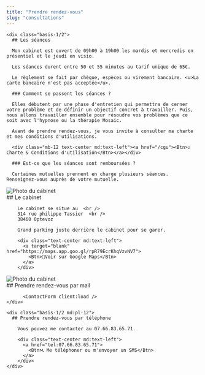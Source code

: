 ```yaml
---
title: "Prendre rendez-vous"
slug: "consultations"
---
```



<section>
  <div class="md:flex ">

    <div class="basis-1/2">
      ## Les séances

      Mon cabinet est ouvert de 09h00 à 19h00 les mardis et mercredis en présentiel et le jeudi en visio.

      Les séances durent entre 50 et 55 minutes au tarif unique de 65€.

      Le règlement se fait par chèque, espèces ou virement bancaire. <u>La carte bancaire n'est pas acceptée</u>.

      ### Comment se passent les séances ?

      Elles débutent par une phase d'entretien qui permettra de cerner votre problème et de définir un objectif concret à travailler. Puis, nous allons travailler ensemble pour résoudre vos problèmes que ce soit avec l'hypnose ou la thérapie Mosaic.

      Avant de prendre rendez-vous, je vous invite à consulter ma charte et mes conditions d'utilisations.

      <div class="mb-12 text-center md:text-left"><a href="/cgu"><Btn>☑️ Charte & Conditions d'utilisation</Btn></a></div>

      ### Est-ce que les séances sont remboursées ?

      Certaines mutuelles prennent en charge plusieurs séances. Renseignez-vous auprès de votre mutuelle.

  </div>

  <div class="basis-1/2 pt-10 md:pr-4">
      <Image class="object-cover w-full rounded-lg" src={cabinet} format="webp" alt="Photo du cabinet" />
    </div>
  </div>
</section>

<section>
<div class="md:flex md:flex-row-reverse">

  <div class=" basis-1/2">
        ## Le cabinet

        Le cabinet se situe au  <br />
        314 rue philippe Tassier  <br />
        38460 Optevoz

        Grand parking juste derrière le cabinet pour se garer.

        <div class="text-center md:text-left">
          <a target="blank" href="https://maps.app.goo.gl/rpR79EcrKhqVzvNV7">
            <Btn>📍Voir sur Google Maps</Btn>
          </a>
        </div>

  </div>

  <div class="basis-1/2 pt-10 md:pr-4">
    <Image class="object-cover w-full rounded-lg" src={entreecab} format="webp" alt="Photo du cabinet" />
  </div>
</div>

</section>

<section>
  <div class="md:flex mt-10">
    <div class="basis-1/2">
          ## Prendre rendez-vous par mail

          <ContactForm client:load />
    </div>

    <div class="basis-1/2 md:pl-12">
      ## Prendre rendez-vous par téléphone

        Vous pouvez me contacter au 07.66.83.65.71.

        <div class="text-center md:text-left">
          <a href="tel:07.66.83.65.71">
            <Btn>📞 Me téléphoner ou m'envoyer un SMS</Btn>
          </a>
        </div>
    </div>

  </div>
</section>

